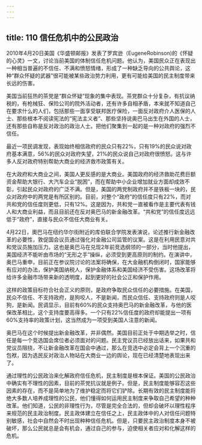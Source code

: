 ```yaml
---
---
---
```

title: 110 信任危机中的公民政治
---



2010年4月20日美国《华盛顿邮报》发表了罗宾逊（EugeneRobinson)的《怀疑的心灵》一文，讨论当前美国的体制信任危机问题。他认为，美国民众正在表现出一种相当普遍的不信任、不满和愤怒情绪，形成了一种缺乏导向的公共舆论，这种“群众怀疑的武器”很可能被某些政治势力利用，更有可能给美国的民主制度带来长远的伤害。

美国当前狂热的茶党是“群众怀疑”现象的集中表现。茶党群众十分复杂，有抗议纳税的，有枪械狂、保险公司的院外活动者，还有许多自相矛盾，本来就不知道自己在要求什么的人们，包括那些一面享受联邦医疗保险，一面反对政府介人医保的人士、那些根本不阅读宪法的“宪法主义者”、那些坚持说奥巴马出生在外国的人士，还有那些自称是反对政治的政治人士。把他们聚集到一起的是一种对政府的强烈不信任。

最近一项民调发现，表现始终相信政府的民众只有22%，只有19%的民众说对政府基本满意，56%的民众对政府失望，21%的民众说自己对政府很愤怒。这与许多人反对政府特别帮助大商业的经济救市政策有关。

在大政府和大商业之间，美国人更反感的是大商业。美国政府的经济救助花费巨额资金帮助大银行、大汽车企业“脱困”，而在帮助中小企业增加就业方面却成效不彰，引起民众对政府的广泛不满。但是，美国的两党制政府并不是铁板一块的，民众对政府中的两党是有所区别的。目前，对整个“政府”的信任度只有22%，而对共和党的信任度则更低，只有12%。这是因为，共和党一直被看作是主要代表有钱人和大商业利益，而且目前还在反对奥巴马的新金融改革。“共和党”的信任度远远低于“政府”，直接与民众不信任大商业有关。

4月22日，奧巴马在纽约华尔街附近的库伯联合学院发表演说，论述推行新金融改革的必要性，敦促国会议员通过强化对金融公司监管的议案。这是在利用民意对共和党议员施加压力。这也是奥巴马在兑现2年前竞选纲领的一部分，当时他提出，美国经济不能听由市场的“无形之手”操纵，必须受到更高原则的制约。在演讲中，奥巴马重申，目前正在参议院讨论的法案将确保，在大金融机构倒闭时，国家能够有应对的办法，保护美国纳税人，保护金融体系和美国经济不受伤害。这场改革将给许多金融市场带来新的透明度，起到更好的社会公正和保护作用。

这样的政策目标符合社会正义的原则，是政府争取民众信任的必要措施。在美国，民众不信任、不支持政府，是狗咬人，不是新闻，而民众信任、支持政府则是人咬狗，是新闻。民调显示，目前有60%的民众支持奥巴马的新金融改革，与他的医保改革相比，这个支持度要高得多。一个只有22%信任度的政府却能提出一项有60%支持率的政策计划，这当然成为一项受到美国人注意的新闻。

奥巴马在这个时候提出新金融改革，并非偶然。美国目前正处于中期选举之时，信任是每一个竞选国会席位者必须面对的问题。民主党议员已经放出话来，如果共和党议员阻挠，不让新金融改革在国会中通过，那么在竞选中必定会背上一个沉重的包袱，因为选民反对政治人物站在大商业一边的舆论，现在已经清楚地表现出来了。

通过理性的公民政治来化解政府信任危机，民主制度是根本保证。美国的公民政治中确实有不理性的因素，目前的茶党抗议就是例子。但是，民主制度能够容忍这些因素的存在，而不是简单地为了维护稳定而将它们铲除。长期有效的民主制度能将绝大多数人培养成理性的公民，他们懂得如何运用民主制度来争取自己希望的种种改革。他们知道，公民的非理性行为，尽管是完全合法的，但却会破坏以理性程序来规范的民主政治制度。民主政体建立在信任之上，民主政体中的人对信任问题特别敏感，社会中自然会不时出现种种信任危机。但是，只要民主政治制度本身不被破坏，那么公民就总是会有机会，通过自己的参与，迫使相关者应对和化解这样的危机。